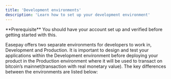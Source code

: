```yaml
---
title: 'Development environments'
description: 'Learn how to set up your development environment'
---
```


<Info>
  **Prerequisite** You should have your account set up and verified before getting started with this.
</Info>

Easepay offers two separate environments for developers to work in, Development and Production. It is important to design and test your applications within the Development environment before deploying your product in the Production environment where it will be used to transact on bitcoin’s mainnet(transaction with real monetary value). The key differences between the environments are listed below:


